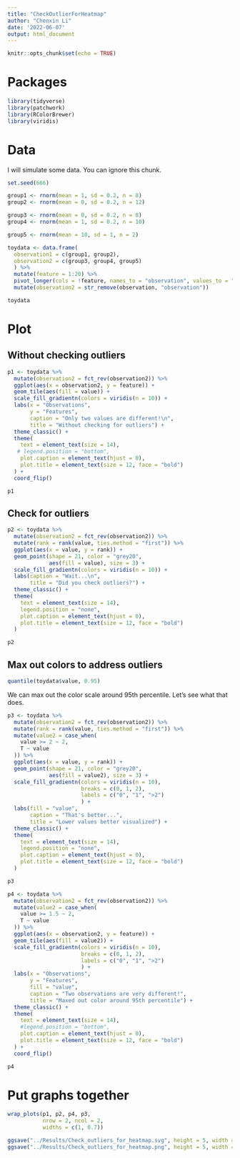 ---
title: "CheckOutlierForHeatmap"
author: "Chenxin Li"
date: '2022-06-07'
output: html_document
---

```{r setup, include=FALSE}
knitr::opts_chunk$set(echo = TRUE)
```

# Packages
```{r}
library(tidyverse)
library(patchwork)
library(RColorBrewer)
library(viridis)
```

# Data
I will simulate some data. You can ignore this chunk. 
```{r}
set.seed(666)

group1 <- rnorm(mean = 1, sd = 0.2, n = 8)
group2 <- rnorm(mean = 0, sd = 0.2, n = 12)

group3 <- rnorm(mean = 0, sd = 0.2, n = 8)
group4 <- rnorm(mean = 1, sd = 0.2, n = 10)

group5 <- rnorm(mean = 10, sd = 1, n = 2)
```


```{r}
toydata <- data.frame(
  observation1 = c(group1, group2),
  observation2 = c(group3, group4, group5)
  ) %>% 
  mutate(feature = 1:20) %>% 
  pivot_longer(cols = !feature, names_to = "observation", values_to = "value") %>% 
  mutate(observation2 = str_remove(observation, "observation"))

toydata
```
# Plot
## Without checking outliers 
```{r}
p1 <- toydata %>% 
  mutate(observation2 = fct_rev(observation2)) %>% 
  ggplot(aes(x = observation2, y = feature)) +
  geom_tile(aes(fill = value)) +
  scale_fill_gradientn(colors = viridis(n = 10)) +
  labs(x = "Observations",
       y = "Features",
       caption = "Only two values are different!\n",
       title = "Without checking for outliers") +
  theme_classic() +
  theme(
    text = element_text(size = 14),
   # legend.position = "bottom",
    plot.caption = element_text(hjust = 0),
    plot.title = element_text(size = 12, face = "bold")
  ) +
  coord_flip()

p1
```

## Check for outliers 
```{r}
p2 <- toydata %>% 
  mutate(observation2 = fct_rev(observation2)) %>%
  mutate(rank = rank(value, ties.method = "first")) %>% 
  ggplot(aes(x = value, y = rank)) +
  geom_point(shape = 21, color = "grey20", 
             aes(fill = value), size = 3) +
  scale_fill_gradientn(colors = viridis(n = 10)) +
  labs(caption = "Wait...\n",
       title = "Did you check outliers?") +
  theme_classic() +
  theme(
    text = element_text(size = 14),
    legend.position = "none",
    plot.caption = element_text(hjust = 0),
    plot.title = element_text(size = 12, face = "bold")
  )

p2 
```

## Max out colors to address outliers 
```{r}
quantile(toydata$value, 0.95) 
```
We can max out the color scale around 95th percentile. Let's see what that does. 

```{r}
p3 <- toydata %>% 
  mutate(observation2 = fct_rev(observation2)) %>%
  mutate(rank = rank(value, ties.method = "first")) %>% 
  mutate(value2 = case_when(
    value >= 2 ~ 2,
    T ~ value
  )) %>% 
  ggplot(aes(x = value, y = rank)) +
  geom_point(shape = 21, color = "grey20", 
             aes(fill = value2), size = 3) +
  scale_fill_gradientn(colors = viridis(n = 10),
                       breaks = c(0, 1, 2),
                       labels = c("0", "1", ">2")
                       ) +
  labs(fill = "value",
       caption = "That's better...",
       title = "Lower values better visualized") +
  theme_classic() +
  theme(
    text = element_text(size = 14),
    legend.position = "none",
    plot.caption = element_text(hjust = 0),
    plot.title = element_text(size = 12, face = "bold")
  )

p3
```


```{r}
p4 <- toydata %>% 
  mutate(observation2 = fct_rev(observation2)) %>% 
  mutate(value2 = case_when(
    value >= 1.5 ~ 2,
    T ~ value
  )) %>% 
  ggplot(aes(x = observation2, y = feature)) +
  geom_tile(aes(fill = value2)) +
  scale_fill_gradientn(colors = viridis(n = 10),
                       breaks = c(0, 1, 2),
                       labels = c("0", "1", ">2")
                       ) +
  labs(x = "Observations",
       y = "Features",
       fill = "value",
       caption = "Two observations are very different!",
       title = "Maxed out color around 95th percentile") +
  theme_classic() +
  theme(
    text = element_text(size = 14),
    #legend.position = "bottom",
    plot.caption = element_text(hjust = 0),
    plot.title = element_text(size = 12, face = "bold")
  ) +
  coord_flip()

p4
```
# Put graphs together 
```{r}
wrap_plots(p1, p2, p4, p3, 
           nrow = 2, ncol = 2, 
           widths = c(1, 0.7))

ggsave("../Results/Check_outliers_for_heatmap.svg", height = 5, width = 8, bg = "white")
ggsave("../Results/Check_outliers_for_heatmap.png", height = 5, width = 8, bg = "white")
```

